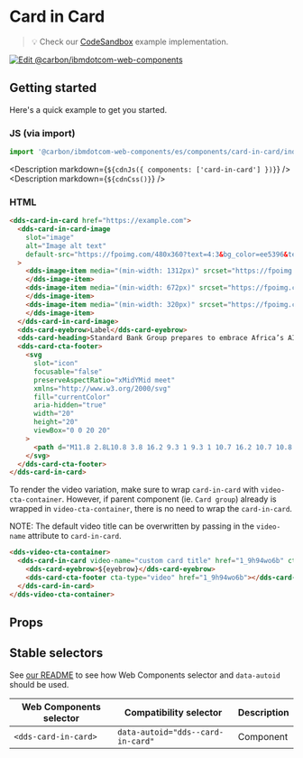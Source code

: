
# Card in Card

> 💡 Check our
> [CodeSandbox](https://githubbox.com/carbon-design-system/carbon-for-ibm-dotcom/tree/main/packages/web-components/examples/codesandbox/components/card-in-card)
> example implementation.

[![Edit @carbon/ibmdotcom-web-components](https://codesandbox.io/static/img/play-codesandbox.svg)](https://githubbox.com/carbon-design-system/carbon-for-ibm-dotcom/tree/main/packages/web-components/examples/codesandbox/components/card-in-card)

## Getting started

Here's a quick example to get you started.

### JS (via import)

```javascript
import '@carbon/ibmdotcom-web-components/es/components/card-in-card/index.js';
```

<Description markdown={`${cdnJs({ components: ['card-in-card'] })}`} />
<Description markdown={`${cdnCss()}`} />

### HTML

```html
<dds-card-in-card href="https://example.com">
  <dds-card-in-card-image
    slot="image"
    alt="Image alt text"
    default-src="https://fpoimg.com/480x360?text=4:3&bg_color=ee5396&text_color=161616"
  >
    <dds-image-item media="(min-width: 1312px)" srcset="https://fpoimg.com/1312x738?text=16:9&bg_color=ee5396&text_color=161616">
    </dds-image-item>
    <dds-image-item media="(min-width: 672px)" srcset="https://fpoimg.com/960x540?text=16:9&bg_color=ee5396&text_color=161616">
    </dds-image-item>
    <dds-image-item media="(min-width: 320px)" srcset="https://fpoimg.com/480x360?text=4:3&bg_color=ee5396&text_color=161616">
    </dds-image-item>
  </dds-card-in-card-image>
  <dds-card-eyebrow>Label</dds-card-eyebrow>
  <dds-card-heading>Standard Bank Group prepares to embrace Africa’s AI opportunity</dds-card-heading>
  <dds-card-cta-footer>
    <svg
      slot="icon"
      focusable="false"
      preserveAspectRatio="xMidYMid meet"
      xmlns="http://www.w3.org/2000/svg"
      fill="currentColor"
      aria-hidden="true"
      width="20"
      height="20"
      viewBox="0 0 20 20"
    >
      <path d="M11.8 2.8L10.8 3.8 16.2 9.3 1 9.3 1 10.7 16.2 10.7 10.8 16.2 11.8 17.2 19 10z"></path>
    </svg>
  </dds-card-cta-footer>
</dds-card-in-card>
```

To render the video variation, make sure to wrap `card-in-card` with `video-cta-container`. However, if parent component (ie. `Card group`)
already is wrapped in `video-cta-container`, there is no need to wrap the `card-in-card`.

NOTE: The default video title can be overwritten by passing in the `video-name` attribute to `card-in-card`.

```html
<dds-video-cta-container>
  <dds-card-in-card video-name="custom card title" href="1_9h94wo6b" cta-type="video">
    <dds-card-eyebrow>${eyebrow}</dds-card-eyebrow>
    <dds-card-cta-footer cta-type="video" href="1_9h94wo6b"></dds-card-cta-footer>
  </dds-card-in-card>
</dds-video-cta-container>
```

## Props

<Props of="dds-card-in-card" />

## Stable selectors

See [our README](https://github.com/carbon-design-system/carbon-for-ibm-dotcom/tree/main/packages/web-components#stable-selectors-for-analytics-and-integratione2e-testing-in-web-components) to see how Web Components selector and `data-autoid` should be used.

| Web Components selector | Compatibility selector            | Description |
| ----------------------- | --------------------------------- | ----------- |
| `<dds-card-in-card>`    | `data-autoid="dds--card-in-card"` | Component   |

<Description markdown={contributing} />
